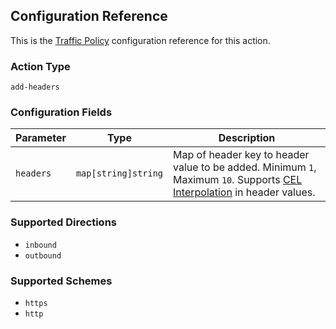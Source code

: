 ## Configuration Reference

This is the [Traffic Policy](/docs/http/traffic-policy/index.mdx) configuration
reference for this action.

### Action Type

`add-headers`

### Configuration Fields

| Parameter | Type                | Description                                                                                                                                  |
| --------- | ------------------- | -------------------------------------------------------------------------------------------------------------------------------------------- |
| `headers` | `map[string]string` | Map of header key to header value to be added. Minimum `1`, Maximum `10`. Supports [CEL Interpolation](#cel-interpolation) in header values. |

### Supported Directions

- `inbound`
- `outbound`

### Supported Schemes

- `https`
- `http`
